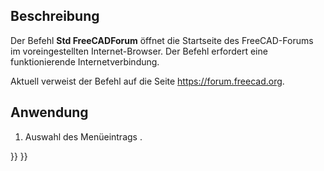 <languages/>

{{Docnav/de
|[[Std_PythonHelp/de|PythonHilfe]]
|[[Std_FreeCADFAQ/de|FreeCADFAQ]]
|[[Std_Help_Menu/de|Std Help Menu]]
|IconL=Std_PythonHelp.svg
|IconR=Std_FreeCADFAQ.svg
|IconC=Freecad.svg
}} 

{{GuiCommand/de
|Name=Std FreeCADForum
|Name/de=Std FreeCADForum
|MenuLocation=Hilfe → FreeCAD-Forum
|Workbenches=All
|SeeAlso=[[Std_FreeCADWebsite/de|Std FreeCAD-Webseite]], [[Std_FreeCADUserHub|Std Benutzerdokumentation]], [[Std_FreeCADPowerUserHub/de|Std DokumentationSkripterstellungMitPython]], [[Std_FreeCADFAQ/de|Std FreeCADFAQ]]
}}

<span id="Description"></span>
==Beschreibung==

Der Befehl '''Std FreeCADForum''' öffnet die Startseite des FreeCAD-Forums im voreingestellten Internet-Browser. Der Befehl erfordert eine funktionierende Internetverbindung.

Aktuell verweist der Befehl auf die Seite [https://forum.freecad.org https://forum.freecad.org].

<span id="Usage"></span>
==Anwendung==

# Auswahl des Menüeintrags {{MenuCommand|Hilfe → [[Image:Std_FreeCADForum.svg|16px]] FreeCAD-Forum}}.


{{Docnav/de
|[[Std_PythonHelp/de|PythonHilfe]]
|[[Std_FreeCADFAQ/de|FreeCADFAQ]]
|[[Std_Help_Menu/de|Std Help Menu]]
|IconL=Std_PythonHelp.svg
|IconR=Std_FreeCADFAQ.svg
|IconC=Freecad.svg
}} 

{{Std_Base_navi{{#translation:}}}}
{{Userdocnavi{{#translation:}}}}